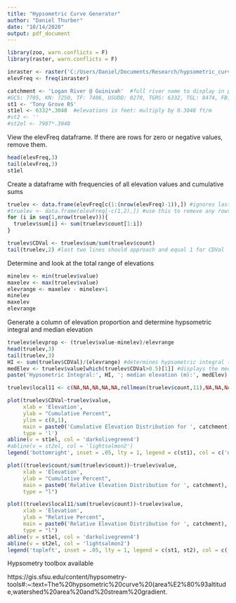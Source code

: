 ```yaml
---
title: "Hypsometric Curve Generator"
author: "Daniel Thurber"
date: "10/14/2020"
output: pdf_document
---
```

```r
library(zoo, warn.conflicts = F)
library(raster, warn.conflicts = F)
```


```r
inraster <- raster('C:/Users/Daniel/Documents/Research/hypsometric_curves/GC_DEM.tif')
elevFreq <- freq(inraster)
```


```r
catchment <- 'Logan River @ Guinivah'  #full river name to display in plots
#GCS: 7705, KN: 7250, TF: 7406, USUDD: 8270, TGRS: 6332, TGL: 8474, FB: 8140
st1 <- 'Tony Grove RS'
st1el <- 6332*.3048  #elevations in feet: multiply by 0.3048 ft/m
#st2 <- ''
#st2el <- 7987*.3048
```

View the elevFreq dataframe.  If there are rows for zero or negative values, remove them.
```r
head(elevFreq,3)
tail(elevFreq,3)
st1el
```

Create a dataframe with frequencies of all elevation values and cumulative sums
```r
truelev <- data.frame(elevFreq[c(1:(nrow(elevFreq)-1)),]) #ignores last row with NA values
#truelev <- data.frame(elevFreq[-c(1,2),]) #use this to remove any rows
for (i in seq(1,nrow(truelev))){
  truelev$sum[i] <- sum(truelev$count[1:i])
}

truelev$CDVal <- truelev$sum/sum(truelev$count)
tail(truelev,2) #last two lines should approach and equal 1 for CDVal
```

Determine and look at the total range of elevations
```r
minelev <- min(truelev$value)
maxelev <- max(truelev$value)
elevrange <- maxelev - minelev+1
minelev
maxelev
elevrange
```
Generate a column of elevation proportion and determine hypsometric integral and median elevation
```r
truelev$elevprop <- (truelev$value-minelev)/elevrange
head(truelev,3)
tail(truelev,3)
HI <- sum(truelev$CDVal)/(elevrange) #determines hypsometric integral (ver. 2.0)
medElev <- truelev$value[which(truelev$CDVal>0.5)[1]] #displays the median
paste('Hypsometric Integral:', HI, '; median elevation (m):', medElev)

```


```r
truelev$local11 <- c(NA,NA,NA,NA,NA,rollmean(truelev$count,11),NA,NA,NA,NA,NA)
```



```r
plot(truelev$CDVal~truelev$value, 
     xlab = 'Elevation', 
     ylab = "Cumulative Percent", 
     ylim = c(0,1),
     main = paste0('Cumulative Elevation Distribution for ', catchment), 
     type = 'l')
abline(v = st1el, col = 'darkolivegreen4')
#abline(v = st2el, col = 'lightsalmon2')
legend('bottomright', inset = .05, lty = 1, legend = c(st1), col = c('darkolivegreen4'), title = 'SnoTel Sites')
```

```r
plot((truelev$count/sum(truelev$count))~truelev$value,
     xlab = 'Elevation',
     ylab = "Cumulative Percent",
     main = paste0('Relative Elevation Distribution for ', catchment),
     type = "l")

```



```r
plot((truelev$local11/sum(truelev$count))~truelev$value,
     xlab = 'Elevation',
     ylab = "Relative Percent",
     main = paste0('Relative Elevation Distribution for ', catchment),
     type = "l")
abline(v = st1el, col = 'darkolivegreen4')
abline(v = st2el, col = 'lightsalmon2')
legend('topleft', inset = .05, lty = 1, legend = c(st1, st2), col = c('darkolivegreen4','lightsalmon2'), title = 'SnoTel Sites')
```


Hypsometry toolbox available 

https://gis.sfsu.edu/content/hypsometry-tools#:~:text=The%20hypsometric%20curve%20(area%E2%80%93altitude,watershed%20area%20and%20stream%20gradient.

